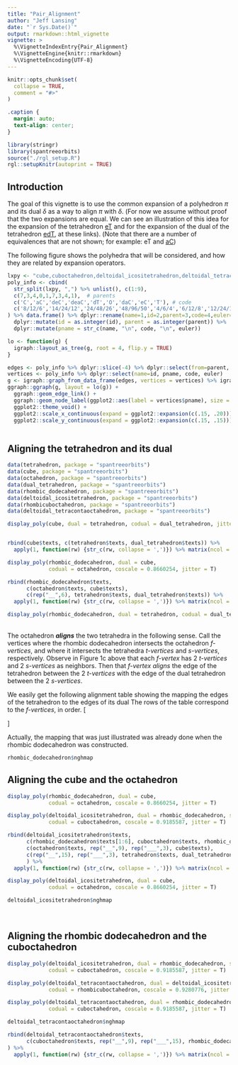 ```yaml
---
title: "Pair_Alignment"
author: "Jeff Lansing"
date: "`r Sys.Date()`"
output: rmarkdown::html_vignette
vignette: >
  %\VignetteIndexEntry{Pair_Alignment}
  %\VignetteEngine{knitr::rmarkdown}
  %\VignetteEncoding{UTF-8}
---
```


```r
knitr::opts_chunk$set(
  collapse = TRUE,
  comment = "#>"
)
```

```css
.caption {
  margin: auto;
  text-align: center;
}
```

```r
library(stringr)
library(spantreeorbits)
source("./rgl_setup.R")
rgl::setupKnitr(autoprint = TRUE)
```

```{=html}
<script type="text/javascript" id="MathJax-script" async
  src="https://cdn.jsdelivr.net/npm/mathjax@3/es5/tex-mml-chtml.js">
</script>
```

## Introduction

The goal of this vignette is to use the common expansion of a polyhedron $\pi$ and its dual $\delta$ as a way to align $\pi$ with $\delta$. (For now we assume without proof that the two expansions are equal. We can see an illustration of this idea for the expansion of the tetrahedron [eT](https://levskaya.github.io/polyhedronisme/?recipe=eT) and for the expansion of the dual of the tetrahedron [edT](https://levskaya.github.io/polyhedronisme/?recipe=edT), at these links). (Note that there are a number of equivalences that are not shown; for example: eT and [aC](https://levskaya.github.io/polyhedronisme/?recipe=aC))

The following figure shows the polyhedra that will be considered, and how they are related by expansion operators.

```r
lxpy <- "cube,cuboctahedron,deltoidal_icositetrahedron,deltoidal_tetracontaoctahedron,dual_tetrahedron,octahedron,rhombic_dodecahedron,rhombicuboctahedron,tetrahedron"
poly_info <- cbind(
  str_split(lxpy, ",") %>% unlist(), c(1:9),
  c(7,3,4,0,1,7,3,4,1),  # parents
  c('C','aC','deC','deaC','dT','O','daC','eC','T'), # code
  c('8/12/6','14/24/12','24/48/26','48/96/50','4/6/4','6/12/8','12/24/14','26/48/24','4/6/4') # Euler
) %>% data.frame() %>% dplyr::rename(name=1,id=2,parent=3,code=4,euler=5) %>% 
  dplyr::mutate(id = as.integer(id), parent = as.integer(parent)) %>% 
  dplyr::mutate(pname = str_c(name, "\n", code, "\n", euler))

lo <- function(g) {
  igraph::layout_as_tree(g, root = 4, flip.y = TRUE)
}

edges <- poly_info %>% dplyr::slice(-4) %>% dplyr::select(from=parent, to=id)
vertices <- poly_info %>% dplyr::select(name=id, pname, code, euler)
g <- igraph::graph_from_data_frame(edges, vertices = vertices) %>% igraph::as_undirected()
ggraph::ggraph(g, layout = lo(g)) +
  ggraph::geom_edge_link() +
  ggraph::geom_node_label(ggplot2::aes(label = vertices$pname), size = 4)  +
  ggplot2::theme_void() +  
  ggplot2::scale_x_continuous(expand = ggplot2::expansion(c(.15, .20))) +
  ggplot2::scale_y_continuous(expand = ggplot2::expansion(c(.15, .15)))



```

## Aligning the tetrahedron and its dual

```r
data(tetrahedron, package = "spantreeorbits")
data(cube, package = "spantreeorbits")
data(octahedron, package = "spantreeorbits")
data(dual_tetrahedron, package = "spantreeorbits")
data(rhombic_dodecahedron, package = "spantreeorbits")
data(deltoidal_icositetrahedron, package = "spantreeorbits")
data(rhombicuboctahedron, package = "spantreeorbits")
data(deltoidal_tetracontaoctahedron, package = "spantreeorbits")
```

```r
display_poly(cube, dual = tetrahedron, codual = dual_tetrahedron, jitter = T, zoom = 0.95)


rbind(cube$texts, c(tetrahedron$texts, dual_tetrahedron$texts)) %>% 
  apply(1, function(rw) {str_c(rw, collapse = ',')}) %>% matrix(ncol = 1)

```

```r
display_poly(rhombic_dodecahedron, dual = cube, 
             codual = octahedron, coscale = 0.8660254, jitter = T)

rbind(rhombic_dodecahedron$texts, 
      c(octahedron$texts, cube$texts),
      c(rep("__",6), tetrahedron$texts, dual_tetrahedron$texts)) %>% 
  apply(1, function(rw) {str_c(rw, collapse = ',')}) %>% matrix(ncol = 1)

```
```r
display_poly(rhombic_dodecahedron, dual = tetrahedron, codual = dual_tetrahedron, jitter = T)

```
<br>
The octahedron **_aligns_** the two tetrahedra in the following sense. Call the vertices where the rhombic dodecahedron intersects the octahedron _f-vertices_, and where it intersects the tetrahedra _t-vertices_ and _s-vertices_, respectively. Observe in Figure 1c above that each _f-vertex_ has 2 _t-vertices_ and 2 _s-vertices_ as neighbors. Then that _f-vertex_ _aligns_ the edge of the tetrahedron between the 2 _t-vertices_ with the edge of the dual tetrahedron between the 2 _s-vertices_.

We easily get the following alignment table showing the mapping the edges of the tetrahedron to the edges of its dual The rows of the table correspond to the _f-vertices_, in order.
\[
\begin{array}{|oct|tet|dual|}
  \hline
  f_1 & t_1t_4 & s_2s_3 \\
  \hline
  f_2 & t_1t_2 & s_1s_3 \\
  \hline 
  f_3 & t_1t_3 & s_1s_2 \\
  \hline
  f_4 & t_3t_4 & s_2s_4 \\
  \hline 
  f_5 & t_2t_4 & s_3s_4 \\
  \hline
  f_6 & t_2t_3 & s_1s_4 \\
  \hline 
\end{array}
\]


Actually, the mapping that was just illustrated was already done when the rhombic dodecahedron was constructed.

```r
rhombic_dodecahedron$nghmap
```


## Aligning the cube and the octahedron

```r
display_poly(rhombic_dodecahedron, dual = cube, 
             codual = octahedron, coscale = 0.8660254, jitter = T)
```

```r
display_poly(deltoidal_icositetrahedron, dual = rhombic_dodecahedron, scale = 1.01, 
             codual = cuboctahedron, coscale = 0.9185587, jitter = T)

rbind(deltoidal_icositetrahedron$texts, 
      c(rhombic_dodecahedron$texts[1:6], cuboctahedron$texts, rhombic_dodecahedron$texts[7:14]),
      c(octahedron$texts, rep("__",9), rep("___",3), cube$texts),
      c(rep("__",15), rep("___",3), tetrahedron$texts, dual_tetrahedron$texts)
      ) %>% 
  apply(1, function(rw) {str_c(rw, collapse = ',')}) %>% matrix(ncol = 1)

```
```r
display_poly(deltoidal_icositetrahedron, dual = cube, 
             codual = octahedron, coscale = 0.8660254, jitter = T)

deltoidal_icositetrahedron$nghmap


```

<br>

## Aligning the rhombic dodecahedron and the cuboctahedron

```r
display_poly(deltoidal_icositetrahedron, dual = rhombic_dodecahedron, scale = 1.01, 
             codual = cuboctahedron, coscale = 0.9185587, jitter = T)
```

```r
display_poly(deltoidal_tetracontaoctahedron, dual = deltoidal_icositetrahedron, scale = 1, 
             codual = rhombicuboctahedron, coscale = 0.9280776, jitter = T)
```

```r
display_poly(deltoidal_tetracontaoctahedron, dual = rhombic_dodecahedron, scale = 1, 
             codual = cuboctahedron, coscale = 0.9185587, jitter = T)

deltoidal_tetracontaoctahedron$nghmap

rbind(deltoidal_tetracontaoctahedron$texts, 
      c(cuboctahedron$texts, rep("__",9), rep("___",15), rhombic_dodecahedron$texts)
) %>% 
  apply(1, function(rw) {str_c(rw, collapse = ',')}) %>% matrix(ncol = 1)

```


